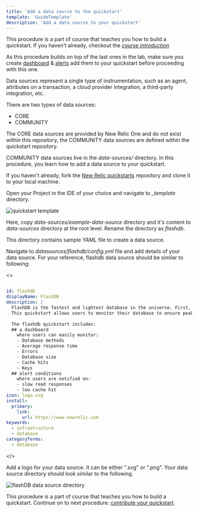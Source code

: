 ```yaml
---
title: 'Add a data source to the quickstart'
template: 'GuideTemplate'
description: 'Add a data source to your quickstart'
---
```


<Callout variant="course">

This procedure is a part of course that teaches you how to build a quickstart. If you haven't already, checkout the [_course introduction_](/contribute-to-quickstarts)

As this procedure builds on top of the last ones in the lab, make sure you create [dashboard](/contribute-to-quickstarts/create-dashboard) & [alerts](/contribute-to-quickstarts/create-alerts) add them to your quickstart before proceeding with this one.

</Callout>

Data sources represent a single type of instrumentation, such as an agent, attributes on a transaction, a cloud provider integration, a third-party integration, etc. 

There are two types of data sources:

- CORE
- COMMUNITY

The CORE data sources are provided by New Relic One and do not exist within this repository, the COMMUNITY data sources are defined within the quickstart repository.

COMMUNITY data sources live in the _data-sources/_ directory. In this procedure, you learn how to add a data source to your quickstart.

<Steps>

<Step>

If you haven't already, fork the [New Relic quickstarts](https://github.com/newrelic/newrelic-quickstarts) repository and clone it to your local machine.

</Step>

<Step>

Open your Project in the IDE of your choice and navigate to _\_template_ directory. 

![quickstart template](../../../images/contribute-to-quickstarts/quickstart-template-directory.png)

</Step>

<Step>

Here, copy _data-sources/example-data-source_ directory and it's content to _data-sources_ directory at the root level. Rename the directory as _flashdb_.

This directory contains sample YAML file to create a data source. 

</Step>

<Step>

Navigate to _datasources/flashdb/config.yml_ file and add details of your data source. For your reference, flashdb data source should be similar to following:

<>

```yml

id: flashdb
displayName: FlashDB
description: |
  FlashDB is the fastest and lightest database in the universe. First, it can handle a large number of concurrent users without slowing down. Second, it has a very low latency, so queries are processed quickly. And finally, it scales easily as your data grows.
  This quickstart allows users to monitor their database to ensure peak performance. It also notifies you if there's any problem the database. 
  
  The flashdb quickstart includes: 
  ## a dashboard 
    where users can easily monitor:
    - Database methods
    - Average response time
    - Errors
    - Database size
    - Cache hits
    - Keys
  ## alert conditions
    where users are notified on:
    - slow read responses
    - low cache hit 
icon: logo.svg
install:
  primary:
    link:
      url: https://www.newrelic.com
keywords:
  - infrastructure
  - database
categoryTerms:
  - database

```

</>

</Step>

<Step>

Add a logo for your data source. It can be either ".svg" or ".png". Your data source directory should look similar to the following.

![flashDB data source directory](../../../images/contribute-to-quickstarts/flashdb-datasource-directory.png)

</Step>

</Steps>

<Callout variant="course" title="Lab">

This procedure is a part of course that teaches you how to build a quickstart. Continue on to next procedure: [contribute your quickstart](/contribute-to-quickstarts/build-a-quickstart/contribute-quickstart).

</Callout>
